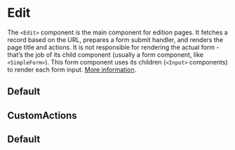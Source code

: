 

<Meta of={EditStories} />

# Edit

The `<Edit>` component is the main component for edition pages. It fetches a record based on the URL, prepares a form submit handler, and renders the page title and actions. It is not responsible for rendering the actual form - that’s the job of its child component (usually a form component, like `<SimpleForm>`). This form component uses its children (`<Input>` components) to render each form input. [More information](https://marmelab.com/react-admin/Edit.html).

<Controls />

## Default

<Story of={EditStories.Default} />

## CustomActions

<Story of={EditStories.CustomActions} />

## Default

<Story of={EditStories.Default} />